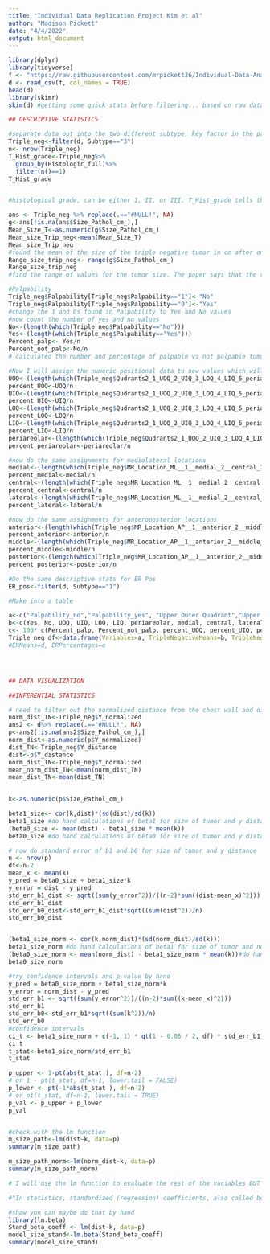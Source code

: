 ```yaml
---
title: "Individual Data Replication Project Kim et al"
author: "Madison Pickett"
date: "4/4/2022"
output: html_document
---
```


```r
library(dplyr)
library(tidyverse)
f <- "https://raw.githubusercontent.com/mrpickett26/Individual-Data-Analysis-Replication/main/tumor%20location%20raw%20data_final.csv"
d <- read_csv(f, col_names = TRUE)
head(d)
library(skimr)
skim(d) #getting some quick stats before filtering... based on raw data a lot of filtering needs to occur but useful for a couple variables

## DESCRIPTIVE STATISTICS

#separate data out into the two different subtype, key factor in the paper
Triple_neg<-filter(d, Subtype=="3")
n<- nrow(Triple_neg)
T_Hist_grade<-Triple_neg%>%
  group_by(Histologic_full)%>%
  filter(n()==1)
T_Hist_grade


#histological grade, can be either 1, II, or III. T_Hist_grade tells the number of patients whose identified cancers belong to each type. 

ans <- Triple_neg %>% replace(.=="#NULL!", NA) 
g<-ans[!is.na(ans$Size_Pathol_cm_),]
Mean_Size_T<-as.numeric(g$Size_Pathol_cm_)
Mean_size_Trip_neg<-mean(Mean_Size_T) 
Mean_size_Trip_neg
#found the mean of the size of the triple negative tumor in cm after omitting all #NULL! values, maybe replaced with 0 in paper because my mean is slightly higher
Range_size_trip_neg<- range(g$Size_Pathol_cm_)
Range_size_trip_neg
#find the range of values for the tumor size. The paper says that the range of the values for tumor size are (0.2-5.4), whereas my calculations indicate that the range extends up to 9.6. 

#Palpability
Triple_neg$Palpability[Triple_neg$Palpability=="1"]<-"No"
Triple_neg$Palpability[Triple_neg$Palpability=="0"]<-"Yes"
#change the 1 and 0s found in Palpability to Yes and No values 
#now count the number of yes and no values 
No<-(length(which(Triple_neg$Palpability=="No")))
Yes<-(length(which(Triple_neg$Palpability=="Yes")))
Percent_palp<- Yes/n
Percent_not_palp<-No/n
# calculated the number and percentage of palpable vs not palpable tumors in the Triple Negative subtype

#Now I will assign the numeric positional data to new values which will make it easier to filter out the data and do further analyses
UOQ<-(length(which(Triple_neg$Qudrants2_1_UOQ_2_UIQ_3_LOQ_4_LIQ_5_periareolar_6___overlapping=="1")))
percent_UOQ<-UOQ/n
UIQ<-(length(which(Triple_neg$Qudrants2_1_UOQ_2_UIQ_3_LOQ_4_LIQ_5_periareolar_6___overlapping=="2")))
percent_UIQ<-UIQ/n
LOQ<-(length(which(Triple_neg$Qudrants2_1_UOQ_2_UIQ_3_LOQ_4_LIQ_5_periareolar_6___overlapping=="3")))
percent_LOQ<-LOQ/n
LIQ<-(length(which(Triple_neg$Qudrants2_1_UOQ_2_UIQ_3_LOQ_4_LIQ_5_periareolar_6___overlapping=="4")))
percent_LIQ<-LIQ/n
periareolar<-(length(which(Triple_neg$Qudrants2_1_UOQ_2_UIQ_3_LOQ_4_LIQ_5_periareolar_6___overlapping=="5")))
percent_periareolar<-periareolar/n

#now do the same assignments for mediolateral locations
medial<-(length(which(Triple_neg$MR_Location_ML__1__medial_2__central_3__lateral_=="1")))
percent_medial<-medial/n
central<-(length(which(Triple_neg$MR_Location_ML__1__medial_2__central_3__lateral_=="2")))
percent_central<-central/n
lateral<-(length(which(Triple_neg$MR_Location_ML__1__medial_2__central_3__lateral_=="3")))
percent_lateral<-lateral/n

#now do the same assignments for anteroposterior locations
anterior<-(length(which(Triple_neg$MR_Location_AP__1__anterior_2__middle_3__posterior_=="1")))
percent_anterior<-anterior/n
middle<-(length(which(Triple_neg$MR_Location_AP__1__anterior_2__middle_3__posterior_=="2")))
percent_middle<-middle/n
posterior<-(length(which(Triple_neg$MR_Location_AP__1__anterior_2__middle_3__posterior_=="3")))
percent_posterior<-posterior/n

#Do the same descriptive stats for ER Pos
ER_pos<-filter(d, Subtype=="1")

#Make into a table

a<-c("Palpability_no","Palpability_yes", "Upper Outer Quadrant","Upper Inner Quadrant","Lower Outer Quadrant","Lower Inner Quadrant", "Periareolar", "Mediolateral_Medial", "Mediolateral_Central", "Mediolateral_Lateral", "Anteroposterior_Anterior", "Anteroposterior_Middle", "Anteroposterior_Posterior")
b<-c(Yes, No, UOQ, UIQ, LOQ, LIQ, periareolar, medial, central, lateral, anterior, middle, posterior)
c<- 100* c(Percent_palp, Percent_not_palp, percent_UOQ, percent_UIQ, percent_LOQ, percent_LIQ, percent_periareolar, percent_medial, percent_central, percent_lateral, percent_anterior, percent_middle, percent_posterior)
Triple_neg_df<-data.frame(Variables=a, TripleNegativeMeans=b, TripleNegativePercentages=c)
#ERMeans=d, ERPercentages=e




## DATA VISUALIZATION

##INFERENTIAL STATISTICS

# need to filter out the normalized distance from the chest wall and distance from the chest wall
norm_dist_TN<-Triple_neg$Y_normalized
ans2 <- d%>% replace(.=="#NULL!", NA) 
p<-ans2[!is.na(ans2$Size_Pathol_cm_),]
norm_dist<-as.numeric(p$Y_normalized)
dist_TN<-Triple_neg$Y_distance
dist<-p$Y_distance
norm_dist_TN<-Triple_neg$Y_normalized
mean_norm_dist_TN<-mean(norm_dist_TN)
mean_dist_TN<-mean(dist_TN)

 
k<-as.numeric(p$Size_Pathol_cm_)

beta1_size<- cor(k,dist)*(sd(dist)/sd(k))
beta1_size #do hand calculations of beta1 for size of tumor and y distance 
(beta0_size <- mean(dist) - beta1_size * mean(k))
beta0_size #do hand calculations of beta0 for size of tumor and y distance 

# now do standard error of b1 and b0 for size of tumor and y distance
n <- nrow(p)
df<-n-2
mean_x <- mean(k)
y_pred = beta0_size + beta1_size*k
y_error = dist - y_pred
std_err_b1_dist <- sqrt((sum(y_error^2))/((n-2)*sum((dist-mean_x)^2)))
std_err_b1_dist
std_err_b0_dist<-std_err_b1_dist*sqrt((sum(dist^2))/n)
std_err_b0_dist


(beta1_size_norm <- cor(k,norm_dist)*(sd(norm_dist)/sd(k)))
beta1_size_norm #do hand calculations of beta1 for size of tumor and normalized y distance 
(beta0_size_norm <- mean(norm_dist) - beta1_size_norm * mean(k))#do hand calculations of beta0 for size of tumor and normalized y distance 
beta0_size_norm

#try confidence intervals and p value by hand 
y_pred = beta0_size_norm + beta1_size_norm*k
y_error = norm_dist - y_pred
std_err_b1 <- sqrt((sum(y_error^2))/((n-2)*sum((k-mean_x)^2)))
std_err_b1
std_err_b0<-std_err_b1*sqrt((sum(k^2))/n)
std_err_b0
#confidence intervals
ci_t <- beta1_size_norm + c(-1, 1) * qt(1 - 0.05 / 2, df) * std_err_b1
ci_t
t_stat<-beta1_size_norm/std_err_b1
t_stat

p_upper <- 1-pt(abs(t_stat ), df=n-2)
# or 1 - pt(t_stat, df=n-1, lower.tail = FALSE)
p_lower <- pt(-1*abs(t_stat ), df=n-2)
# or pt(t_stat, df=n-1, lower.tail = TRUE)
p_val <- p_upper + p_lower
p_val


#check with the lm function
m_size_path<-lm(dist~k, data=p)
summary(m_size_path)

m_size_path_norm<-lm(norm_dist~k, data=p)
summary(m_size_path_norm)

# I will use the lm function to evaluate the rest of the variables BUT if I was to do it by hand, it would follow the formats about for beta1_size, beta1_size_norm, beta0_size, and beta0_size_norm

#"In statistics, standardized (regression) coefficients, also called beta coefficients or beta weights, are the estimates resulting from a regression analysis where the underlying data have been standardized so that the variances of dependent and independent variables are equal to 1." source: https://en.wikipedia.org/wiki/Standardized_coefficient, the lm.beta package allows us to see 

#show you can maybe do that by hand 
library(lm.beta) 
Stand_beta_coeff <- lm(dist~k, data=p)
model_size_stand<-lm.beta(Stand_beta_coeff)
summary(model_size_stand)




```

